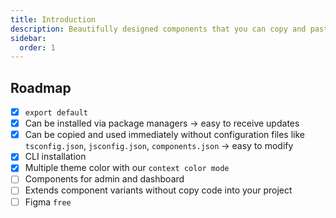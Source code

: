 ```yaml
---
title: Introduction
description: Beautifully designed components that you can copy and paste into your apps. Accessible. Customizable. Open Source.
sidebar:
  order: 1
---
```


## Roadmap

- [x] `export default`
- [x] Can be installed via package managers -> easy to receive updates
- [x] Can be copied and used immediately without configuration files like `tsconfig.json`, `jsconfig.json`, `components.json` -> easy to modify
- [x] CLI installation
- [x] Multiple theme color with our `context color mode`
- [ ] Components for admin and dashboard
- [ ] Extends component variants without copy code into your project
- [ ] Figma `free`
